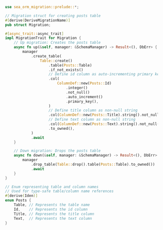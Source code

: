 
```rust  title="db-sea-orm/src/migration/m20220120_000001_create_post_table.rs"
use sea_orm_migration::prelude::*;

// Migration struct for creating posts table
#[derive(DeriveMigrationName)]
pub struct Migration;

#[async_trait::async_trait]
impl MigrationTrait for Migration {
    // Up migration: Creates the posts table
    async fn up(&self, manager: &SchemaManager) -> Result<(), DbErr> {
        manager
            .create_table(
                Table::create()
                    .table(Posts::Table)
                    .if_not_exists()
                    // Define id column as auto-incrementing primary key
                    .col(
                        ColumnDef::new(Posts::Id)
                            .integer()
                            .not_null()
                            .auto_increment()
                            .primary_key(),
                    )
                    // Define title column as non-null string
                    .col(ColumnDef::new(Posts::Title).string().not_null())
                    // Define text column as non-null string
                    .col(ColumnDef::new(Posts::Text).string().not_null())
                    .to_owned(),
            )
            .await
    }

    // Down migration: Drops the posts table
    async fn down(&self, manager: &SchemaManager) -> Result<(), DbErr> {
        manager
            .drop_table(Table::drop().table(Posts::Table).to_owned())
            .await
    }
}

// Enum representing table and column names
// Used for type-safe table/column name references
#[derive(Iden)]
enum Posts {
    Table, // Represents the table name
    Id,    // Represents the id column
    Title, // Represents the title column
    Text,  // Represents the text column
}

```